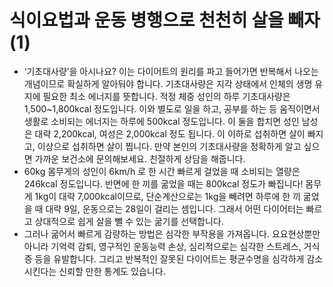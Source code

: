 # 식이요법과 운동 병행으로 천천히 살을 빼자(1)

- ‘기초대사량’을 아시나요? 이는 다이어트의 원리를 파고 들어가면 반복해서 나오는 개념이므로 확실하게 알아둬야 합니다. 기초대사량은 지각 상태에서 인체의 생명 유지에 필요한 최소 에너지를 뜻합니다. 적정 체중 성인의 하루 기초대사량은 1,500~1,800kcal 정도입니다. 이와 별도로 일을 하고, 공부를 하는 등 움직이면서 생활로 소비되는 에너지는 하루에 500kcal 정도입니다. 이 둘을 합치면 성인 남성은 대략 2,200kcal, 여성은 2,000kcal 정도 됩니다. 이 이하로 섭취하면 살이 빠지고, 이상으로 섭취하면 살이 찝니다. 만약 본인의 기초대사량을 정확하게 알고 싶으면 가까운 보건소에 문의해보세요. 친절하게 상담을 해줍니다.
- 60kg 몸무게의 성인이 6km/h 로 한 시간 빠르게 걸었을 때 소비되는 열량은 246kcal 정도입니다. 반면에 한 끼를 굶었을 때는 800kcal 정도가 빠집니다! 몸무게 1kg이 대략 7,000kcal이므로, 단순계산으로는 1kg을 빼려면 하루에 한 끼 굶었을 때 대략 9일, 운동으로는 28일이 걸리는 셈입니다. 그래서 어떤 다이어터는 빠르고 상대적으로 쉽게 살을 뺄 수 있는 굶기를 선택합니다.
- 그러나 굶어서 빠르게 감량하는 방법은 심각한 부작용을 가져옵니다. 요요현상뿐만 아니라 기억력 감퇴, 영구적인 운동능력 손상, 심리적으로는 심각한 스트레스, 거식증 등을 유발합니다. 그리고 반복적인 잘못된 다이어트는 평균수명을 심각하게 감소시킨다는 신뢰할 만한 통계도 있습니다.
